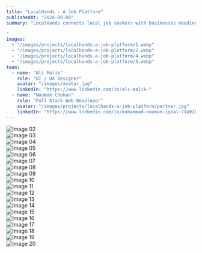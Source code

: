```yaml
---
title: "LocalHands - A Job Platform"
publishedAt: "2024-08-08"
summary: "LocalHands connects local job seekers with businesses needing their services, focusing on communities often overlooked by traditional platforms. It helps people like farmers, homemakers, laborers, and caregivers find nearby job opportunities.

"
images:
  - "/images/projects/localhands-a-job-platform/1.webp"
  - "/images/projects/localhands-a-job-platform/2.webp"
  - "/images/projects/localhands-a-job-platform/4.webp"
  - "/images/projects/localhands-a-job-platform/5.webp"
team:
  - name: "Ali Malik"
    role: "UI / UX Designer"
    avatar: "/images/avatar.jpg"
    linkedIn: "https://www.linkedin.com/in/ali-malik-"
  - name: "Nouman Chohan"
    role: "Full Stack Web Developer"
    avatar: "/images/projects/localhands-a-job-platform/partner.jpg"
    linkedIn: "https://www.linkedin.com/in/muhammad-nouman-iqbal-71a92b193"
---
```


![Image 02](/images/projects/localhands-a-job-platform/2.webp)  
![Image 03](/images/projects/localhands-a-job-platform/3.webp)  
![Image 04](/images/projects/localhands-a-job-platform/4.webp)  
![Image 05](/images/projects/localhands-a-job-platform/5.webp)  
![Image 06](/images/projects/localhands-a-job-platform/6.webp)  
![Image 07](/images/projects/localhands-a-job-platform/7.webp)  
![Image 08](/images/projects/localhands-a-job-platform/8.webp)  
![Image 09](/images/projects/localhands-a-job-platform/9.webp)  
![Image 10](/images/projects/localhands-a-job-platform/10.webp)  
![Image 11](/images/projects/localhands-a-job-platform/11.webp)  
![Image 12](/images/projects/localhands-a-job-platform/12.webp)  
![Image 13](/images/projects/localhands-a-job-platform/13.webp)  
![Image 14](/images/projects/localhands-a-job-platform/14.webp)  
![Image 15](/images/projects/localhands-a-job-platform/15.webp)  
![Image 16](/images/projects/localhands-a-job-platform/16.webp)  
![Image 17](/images/projects/localhands-a-job-platform/17.webp)  
![Image 18](/images/projects/localhands-a-job-platform/18.webp)  
![Image 19](/images/projects/localhands-a-job-platform/19.webp)  
![Image 20](/images/projects/localhands-a-job-platform/20.webp)